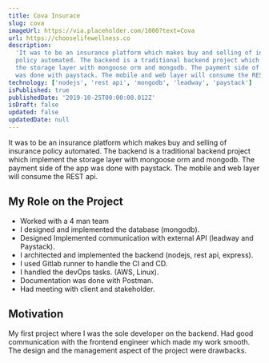 ```yaml
---
title: Cova Insurace
slug: cova
imageUrl: https://via.placeholder.com/1000?text=Cova
url: https://chooselifewellness.co
description:
  'It was to be an insurance platform which makes buy and selling of insurance
  policy automated. The backend is a traditional backend project which implement
  the storage layer with mongoose orm and mongodb. The payment side of the app
  was done with paystack. The mobile and web layer will consume the REST api.'
technology: ['nodejs', 'rest api', 'mongodb', 'leadway', 'paystack']
isPublished: true
publishedDate: '2019-10-25T00:00:00.012Z'
isDraft: false
updated: false
updatedDate: null
---
```


<!-- # cova -->

It was to be an insurance platform which makes buy and selling of insurance
policy automated. The backend is a traditional backend project which implement
the storage layer with mongoose orm and mongodb. The payment side of the app was
done with paystack. The mobile and web layer will consume the REST api.

## My Role on the Project

- Worked with a 4 man team
- I designed and implemented the database (mongodb).
- Designed Implemented communication with external API (leadway and Paystack).
- I architected and implemented the backend (nodejs, rest api, express).
- I used Gitlab runner to handle the CI and CD.
- I handled the devOps tasks. (AWS, Linux).
- Documentation was done with Postman.
- Had meeting with client and stakeholder.

## Motivation

My first project where I was the sole developer on the backend. Had good
communication with the frontend engineer which made my work smooth. The design
and the management aspect of the project were drawbacks.
